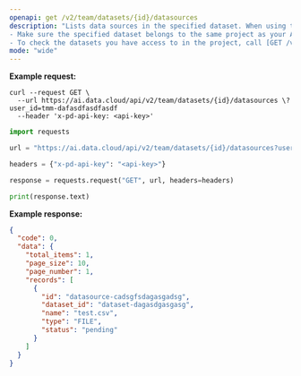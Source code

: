 ```yaml
---
openapi: get /v2/team/datasets/{id}/datasources
description: "Lists data sources in the specified dataset. When using this endpoint:
- Make sure the specified dataset belongs to the same project as your API key.
- To check the datasets you have access to in the project, call [GET /v2/team/datasets](/api-reference/v2/list-datasets)."
mode: "wide"
---
```



**Example request:**
<CodeGroup>
```curl cURL
curl --request GET \
  --url https://ai.data.cloud/api/v2/team/datasets/{id}/datasources \?user_id=tmm-dafasdfasdfasdf
  --header 'x-pd-api-key: <api-key>'
```

```python Python
import requests

url = "https://ai.data.cloud/api/v2/team/datasets/{id}/datasources?user_id=tmm-dafasdfasdfasdf"

headers = {"x-pd-api-key": "<api-key>"}

response = requests.request("GET", url, headers=headers)

print(response.text)
```
</CodeGroup>

**Example response:**

```json 200
{
  "code": 0,
  "data": {
    "total_items": 1,
    "page_size": 10,
    "page_number": 1,
    "records": [
      {
        "id": "datasource-cadsgfsdagasgadsg",
        "dataset_id": "dataset-dagasdgasgasg",
        "name": "test.csv",
        "type": "FILE",
        "status": "pending"
      }
    ]
  }
}
```
